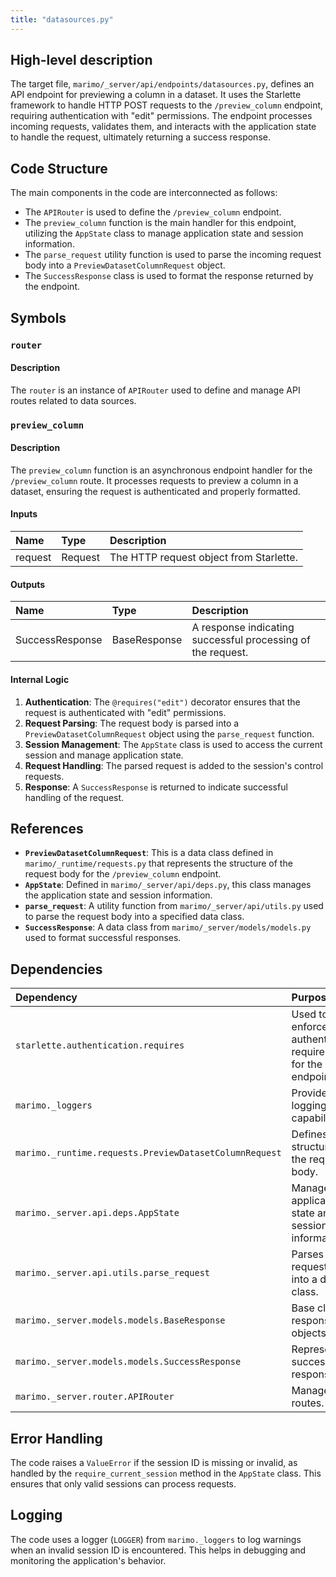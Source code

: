 ```yaml
---
title: "datasources.py"
---
```


## High-level description

The target file, `marimo/_server/api/endpoints/datasources.py`, defines an API endpoint for previewing a column in a dataset. It uses the Starlette framework to handle HTTP POST requests to the `/preview_column` endpoint, requiring authentication with "edit" permissions. The endpoint processes incoming requests, validates them, and interacts with the application state to handle the request, ultimately returning a success response.

## Code Structure

The main components in the code are interconnected as follows:
- The `APIRouter` is used to define the `/preview_column` endpoint.
- The `preview_column` function is the main handler for this endpoint, utilizing the `AppState` class to manage application state and session information.
- The `parse_request` utility function is used to parse the incoming request body into a `PreviewDatasetColumnRequest` object.
- The `SuccessResponse` class is used to format the response returned by the endpoint.

## Symbols

### `router`
#### Description
The `router` is an instance of `APIRouter` used to define and manage API routes related to data sources.

### `preview_column`
#### Description
The `preview_column` function is an asynchronous endpoint handler for the `/preview_column` route. It processes requests to preview a column in a dataset, ensuring the request is authenticated and properly formatted.

#### Inputs
| Name    | Type   | Description                        |
|:--------|:-------|:-----------------------------------|
| request | Request | The HTTP request object from Starlette. |

#### Outputs
| Name          | Type          | Description                        |
|:--------------|:--------------|:-----------------------------------|
| SuccessResponse | BaseResponse | A response indicating successful processing of the request. |

#### Internal Logic
1. **Authentication**: The `@requires("edit")` decorator ensures that the request is authenticated with "edit" permissions.
2. **Request Parsing**: The request body is parsed into a `PreviewDatasetColumnRequest` object using the `parse_request` function.
3. **Session Management**: The `AppState` class is used to access the current session and manage application state.
4. **Request Handling**: The parsed request is added to the session's control requests.
5. **Response**: A `SuccessResponse` is returned to indicate successful handling of the request.

## References

- **`PreviewDatasetColumnRequest`**: This is a data class defined in `marimo/_runtime/requests.py` that represents the structure of the request body for the `/preview_column` endpoint.
- **`AppState`**: Defined in `marimo/_server/api/deps.py`, this class manages the application state and session information.
- **`parse_request`**: A utility function from `marimo/_server/api/utils.py` used to parse the request body into a specified data class.
- **`SuccessResponse`**: A data class from `marimo/_server/models/models.py` used to format successful responses.

## Dependencies

| Dependency | Purpose |
|:-----------|:--------|
| `starlette.authentication.requires` | Used to enforce authentication requirements for the endpoint. |
| `marimo._loggers` | Provides logging capabilities. |
| `marimo._runtime.requests.PreviewDatasetColumnRequest` | Defines the structure of the request body. |
| `marimo._server.api.deps.AppState` | Manages application state and session information. |
| `marimo._server.api.utils.parse_request` | Parses the request body into a data class. |
| `marimo._server.models.models.BaseResponse` | Base class for response objects. |
| `marimo._server.models.models.SuccessResponse` | Represents a successful response. |
| `marimo._server.router.APIRouter` | Manages API routes. |

## Error Handling

The code raises a `ValueError` if the session ID is missing or invalid, as handled by the `require_current_session` method in the `AppState` class. This ensures that only valid sessions can process requests.

## Logging

The code uses a logger (`LOGGER`) from `marimo._loggers` to log warnings when an invalid session ID is encountered. This helps in debugging and monitoring the application's behavior.